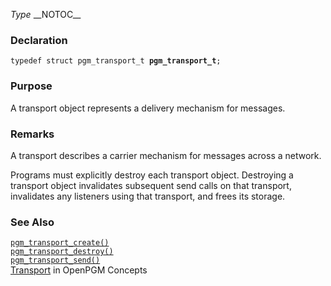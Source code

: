 ﻿''Type''
__NOTOC__
=== Declaration ===
<tt>typedef struct pgm_transport_t '''pgm_transport_t''';</tt>

=== Purpose ===
A transport object represents a delivery mechanism for messages.

=== Remarks ===
A transport describes a carrier mechanism for messages across a network.

Programs must explicitly destroy each transport object. Destroying a transport object invalidates subsequent send calls on that transport, invalidates any listeners using that transport, and frees its storage.

=== See Also ===
<tt>[[OpenPGM C Reference/pgm_transport_create()|pgm_transport_create()]]</tt><br>
<tt>[[OpenPGM C Reference/pgm_transport_destroy()|pgm_transport_destroy()]]</tt><br>
<tt>[[OpenPGM C Reference/pgm_transport_send()|pgm_transport_send()]]</tt><br>
[[OpenPGM Concepts/Transport|Transport]] in OpenPGM Concepts

